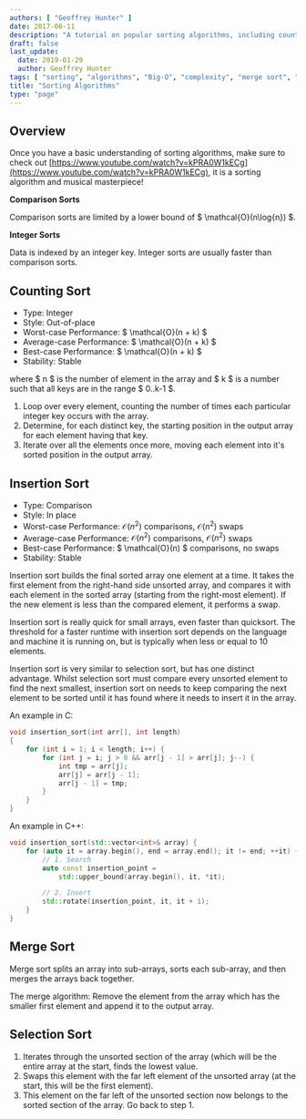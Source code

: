 ```yaml
---
authors: [ "Geoffrey Hunter" ]
date: 2017-06-11
description: "A tutorial on popular sorting algorithms, including counting sort, inserting sort, merge sort, selection sort and more."
draft: false
last_update:
  date: 2019-01-29
  author: Geoffrey Hunter
tags: [ "sorting", "algorithms", "Big-O", "complexity", "merge sort", "integer sort", "comparison sort", "counting sort", "insertion sort" ]
title: "Sorting Algorithms"
type: "page"
---
```


## Overview

Once you have a basic understanding of sorting algorithms, make sure to check out [https://www.youtube.com/watch?v=kPRA0W1kECg](https://www.youtube.com/watch?v=kPRA0W1kECg), it is a sorting algorithm and musical masterpiece!

**Comparison Sorts**

Comparison sorts are limited by a lower bound of $ \mathcal{O}(n\log{n}) $.

**Integer Sorts**

Data is indexed by an integer key. Integer sorts are usually faster than comparison sorts.


## Counting Sort

* Type: Integer  
* Style: Out-of-place  
* Worst-case Performance: $ \mathcal{O}(n + k) $
* Average-case Performance: $ \mathcal{O}(n + k) $
* Best-case Performance: $ \mathcal{O}(n + k) $
* Stability: Stable

where $ n $ is the number of element in the array and $ k $ is a number such that all keys are in the range $ 0..k-1 $.

1. Loop over every element, counting the number of times each particular integer key occurs with the array.
2. Determine, for each distinct key, the starting position in the output array for each element having that key.
3. Iterate over all the elements once more, moving each element into it's sorted position in the output array.

## Insertion Sort

* Type: Comparison  
* Style: In place  
* Worst-case Performance: $\mathcal{O}(n^2)$ comparisons, $\mathcal{O}(n^2)$ swaps  
* Average-case Performance: $\mathcal{O}(n^2)$ comparisons, $\mathcal{O}(n^2)$ swaps  
* Best-case Performance: $ \mathcal{O}(n) $ comparisons, no swaps  
* Stability: Stable

Insertion sort builds the final sorted array one element at a time. It takes the first element from the right-hand side unsorted array, and compares it with each element in the sorted array (starting from the right-most element). If the new element is less than the compared element, it performs a swap.

Insertion sort is really quick for small arrays, even faster than quicksort. The threshold for a faster runtime with insertion sort depends on the language and machine it is running on, but is typically when less or equal to 10 elements.

Insertion sort is very similar to selection sort, but has one distinct advantage. Whilst selection sort must compare every unsorted element to find the next smallest, insertion sort on needs to keep comparing the next element to be sorted until it has found where it needs to insert it in the array.

An example in C:

```c    
void insertion_sort(int arr[], int length)
{
    for (int i = 1; i < length; i++) {
        for (int j = i; j > 0 && arr[j - 1] > arr[j]; j--) {
            int tmp = arr[j];
            arr[j] = arr[j - 1];
            arr[j - 1] = tmp;
        }
    }
}
```

An example in C++:

```c++    
void insertion_sort(std::vector<int>& array) {
    for (auto it = array.begin(), end = array.end(); it != end; ++it) {
        // 1. Search
        auto const insertion_point =
            std::upper_bound(array.begin(), it, *it);

        // 2. Insert
        std::rotate(insertion_point, it, it + 1);
    }
}
```

## Merge Sort

Merge sort splits an array into sub-arrays, sorts each sub-array, and then merges the arrays back together.

The merge algorithm: Remove the element from the array which has the smaller first element and append it to the output array.

## Selection Sort

1. Iterates through the unsorted section of the array (which will be the entire array at the start, finds the lowest value.
2. Swaps this element with the far left element of the unsorted array (at the start, this will be the first element).
3. This element on the far left of the unsorted section now belongs to the sorted section of the array. Go back to step 1.
